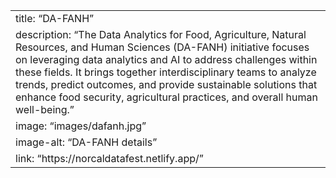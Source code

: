 ---
title: "DA-FANH"
description: "The Data Analytics for Food, Agriculture, Natural Resources, and Human Sciences (DA-FANH) initiative focuses on leveraging data analytics and AI to address challenges within these fields. It brings together interdisciplinary teams to analyze trends, predict outcomes, and provide sustainable solutions that enhance food security, agricultural practices, and overall human well-being."
image: "images/dafanh.jpg"
image-alt: "DA-FANH details"
link: "https://norcaldatafest.netlify.app/"
---